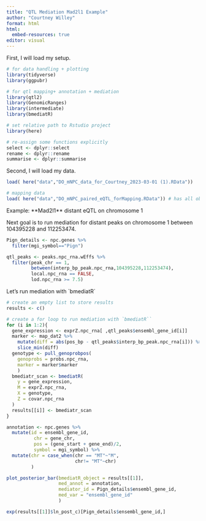 ```yaml
---
title: "QTL Mediation Mad2l1 Example"
author: "Courtney Willey"
format: html
html:
  embed-resources: true
editor: visual
---
```


First, I will load my setup.

```r
# for data handling + plotting
library(tidyverse)
library(ggpubr)

# for qtl mapping+ annotation + mediation
library(qtl2)
library(GenomicRanges)
library(intermediate)
library(bmediatR)

# set relative path to Rstudio project
library(here)

# re-assign some functions explicitly
select <- dplyr::select 
rename <- dplyr::rename 
summarise <- dplyr::summarise
```

Second, I will load my data.

```r
load( here("data","DO_mNPC_data_for_Courtney_2023-03-01 (1).RData"))

# mapping data
load( here("data","DO_mNPC_paired_eQTL_forMapping.RData")) # has all objects needed for mapping
```

Example: \*\*Mad2l1\*\* distant eQTL on chromosome 1

Next goal is to run mediation for distant peaks on chromosome 1 between 104395228 and 112253474.

```r

Pign_details <- npc.genes %>%
  filter(mgi_symbol=="Pign") 

qtl_peaks <- peaks.npc_rna.wEffs %>%
  filter(peak_chr == 1,
         between(interp_bp_peak.npc_rna,104395228,112253474),
         local.npc_rna == FALSE,
         lod.npc_rna >= 7.5)
```

Let's run mediation with \`bmediatR\`

```r
# create an empty list to store results
results <- c()

# create a for loop to run mediation with `bmediatR``
for (i in 1:2){
  gene_expression <- exprZ.npc_rna[ ,qtl_peaks$ensembl_gene_id[i]]
  marker <- map_dat2 %>%
    mutate(diff = abs(pos_bp - qtl_peaks$interp_bp_peak.npc_rna[i])) %>%
    slice_min(diff)
  genotype <- pull_genoprobpos(
    genoprobs = probs.npc_rna,
    marker = marker$marker
    )
  bmediatr_scan <- bmediatR(
    y = gene_expression,
    M = exprZ.npc_rna,
    X = genotype,
    Z = covar.npc_rna
  )
  results[[i]] <- bmediatr_scan
}
```

```r
annotation <- npc.genes %>% 
  mutate(id = ensembl_gene_id,
          chr = gene_chr,
          pos = (gene_start + gene_end)/2,
          symbol = mgi_symbol) %>%
  mutate(chr = case_when(chr == "MT"~"M",
                         chr!= "MT"~chr)
         )

plot_posterior_bar(bmediatR_object = results[[1]],
                   med_annot = annotation,
                   mediator_id = Pign_details$ensembl_gene_id,
                   med_var = "ensembl_gene_id"
                   )
```

```r
exp(results[[1]]$ln_post_c)[Pign_details$ensembl_gene_id,]
```
